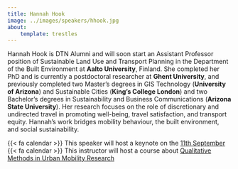 ```yaml
---
title: Hannah Hook
image: ../images/speakers/hhook.jpg
about:
    template: trestles
---
```


Hannah Hook is DTN Alumni and will soon start an Assistant Professor position of Sustainable Land Use and Transport Planning in
the Department of the Built Environment at **Aalto University**, Finland. She completed her PhD and is currently a postdoctoral researcher 
at **Ghent University**, and previously completed two Master’s degrees in GIS Technology (**University of Arizona**) and Sustainable Cities 
(**King’s College London**) and two Bachelor’s degrees in Sustainability and Business Communications (**Arizona State University**). 
Her research focuses on the role of discretionary and undirected travel in promoting well-being, travel satisfaction, and transport equity. 
Hannah’s work bridges mobility behaviour, the built environment, and social sustainability.

<div class="alert alert-light">{{< fa calendar >}} This speaker will host a keynote on the [11th September](/forum/day2.html)</div>

<div class="alert alert-light">{{< fa calendar >}} This instructor will host a course about [Qualitative Methods in Urban Mobility Research](/courses/course3.html)</div>